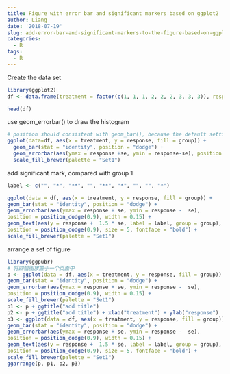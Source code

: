 ```yaml
---
title: Figure with error bar and significant markers based on ggplot2
author: Liang
date: '2018-07-19'
slug: add-error-bar-and-significant-markers-to-the-figure-based-on-ggplot2
categories:
  - R
tags:
  - R
---
```


Create the data set 

```r
library(ggplot2)
df <- data.frame(treatment = factor(c(1, 1, 1, 2, 2, 2, 3, 3, 3)), response = c(2, 5, 4, 6, 9, 7, 3, 5, 8),group = factor(c(1, 2, 3, 1, 2, 3, 1, 2, 3)),se = c(0.4, 0.2, 0.4, 0.5, 0.3, 0.2, 0.4, 0.6, 0.7))

head(df)
```

use geom_errorbar() to draw the histogram

```r

# position should consistent with geom_bar(), because the default setting is 0.9, so we should set the value as 0.9 for geom_errorbar.
ggplot(data=df, aes(x = treatment, y = response, fill = group)) +
  geom_bar(stat = "identity", position = "dodge") +
  geom_errorbar(aes(ymax = response +se, ymin = response-se), position = position_dodge(0.9), width = 0.15) +
  scale_fill_brewer(palette = "Set1")
```

add significant mark, compared with group 1

```r
label <- c("", "*", "**", "", "**", "*", "", "", "*") 

ggplot(data = df, aes(x = treatment, y = response, fill = group)) + 
geom_bar(stat = "identity", position = "dodge") + 
geom_errorbar(aes(ymax = response + se, ymin = response -  se), 
position = position_dodge(0.9), width = 0.15) + 
geom_text(aes(y = response +  1.5 * se, label = label, group = group), 
position = position_dodge(0.9), size = 5, fontface = "bold") + 
scale_fill_brewer(palette = "Set1")
```


arrange a set of figure 

```r
library(ggpubr)
# 将四幅图放置于一个页面中
p <- ggplot(data = df, aes(x = treatment, y = response, fill = group)) + 
geom_bar(stat = "identity", position = "dodge") + 
geom_errorbar(aes(ymax = response + se, ymin = response -  se), 
position = position_dodge(0.9), width = 0.15) + 
scale_fill_brewer(palette = "Set1")
p1 <- p + ggtitle("add title")
p2 <- p + ggtitle("add title") + xlab("treatment") + ylab("response")
p3 <- ggplot(data = df, aes(x = treatment, y = response, fill = group)) + 
geom_bar(stat = "identity", position = "dodge") + 
geom_errorbar(aes(ymax = response + se, ymin = response -  se), 
position = position_dodge(0.9), width = 0.15) + 
geom_text(aes(y = response +  1.5 * se, label = label, group = group), 
position = position_dodge(0.9), size = 5, fontface = "bold") + 
scale_fill_brewer(palette = "Set1")
ggarrange(p, p1, p2, p3)
```








